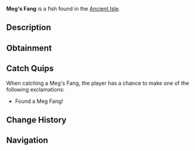 {{FishInfobox
|image          = Meg's Fang.png
|rarity         = Mythical
|sea            = First Sea
|location       = [[Ancient Isle]]
|sublocation    = 
|sources        = Fishing Rod
|radar_location = 
|xp             = 250
|weather        = 
|time           = 
|season         = 
|bait           = 
|base_weight    = 2
|base_value     = 1500
|weight_range   = 1
|base_chance    = 0.001
|base_resil     = 100
}}
'''Meg's Fang''' is a {{Rarity|Mythical}} fish found in the [[Ancient Isle]].

== Description ==
{{Description|The Fang of the Apex Shark, Megalodon|Bestiary Entry}}

== Obtainment ==
{{Description|Found in the Oceans of Ancient Isles...|Bestiary Hint}}
{{Fish Availability|
Ancient Isle/Surrounding Ocean
|top_rods      = 
Great Rod of Oscar\34727.64\103896.57;
Astralhook Rod\32163.63\106097.41;
Ethereal Prism Rod\31989.56\106365.49;
Leviathan's Fang Rod\31461.72\124474.71;
Firefly Rod\30758.05\199502.36;
Lucky Rod\21715.12\160806.79;
Resourceful Rod\26243.86\108619.05;
Flimsy Rod\18682.5\147746.42;
Fast Rod\25662.7\186309.43;
Adventurer's Rod\26865.44\173730.72;
Frog Rod\28736.4\161543.09;
Training Rod\18759.4\112771.81;
Seraphic Rod\30630.88\106709.02;
No-Life Rod\29738.68\110951.49;
Rod Of The Forgotten Fang\28678.58\105160.1;
Free Spirit Rod\28631.66\129287.88;
Challenger's Rod\27431.24\106310.05;
Blazebringer Rod\27062.64\114162.27;
Rod Of The Depths\25844.09\99944.04;
Rod Of The Exalted One\25546.56\102159.81;
Verdant Shear Rod\24957.94\106854.03;
Zeus Rod\24937.3\98993.49;
Trident Rod\24629.39\123743.19;
Depthseeker Rod\22277.42\90372.79;
Avalanche Rod\20164.84\82189.48;
Volcanic Rod\19445.54\78286.49;
Steady Rod\7896.17\32323.09
|recommended   = Ethereal Prism Rod
}}

== Catch Quips ==
When catching a Meg's Fang, the player has a chance to make one of the following exclamations:
* Found a Meg Fang!

== Change History ==
{{Change History|{{subst:Current Version}}}}

== Navigation ==
{{Fish Navbox|Ancient Isle}}